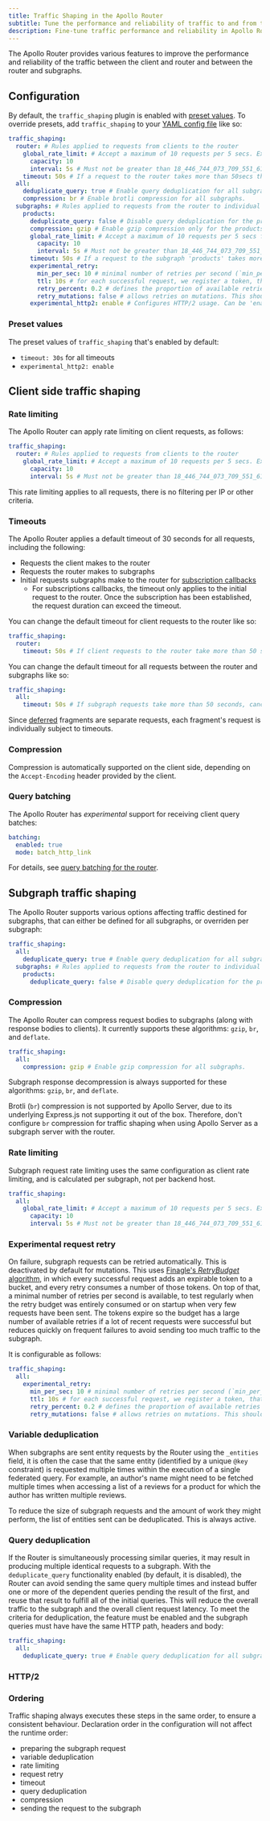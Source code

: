 ```yaml
---
title: Traffic Shaping in the Apollo Router
subtitle: Tune the performance and reliability of traffic to and from the router
description: Fine-tune traffic performance and reliability in Apollo Router with YAML configuration for client and subgraph traffic shaping. 
---
```


The Apollo Router provides various features to improve the performance and reliability of
the traffic between the client and router and between the router and subgraphs.

## Configuration

By default, the `traffic_shaping` plugin is enabled with [preset values](#preset-values). To override presets, add `traffic_shaping` to your [YAML config file](./overview/#yaml-config-file) like so:

```yaml title="router.yaml"
traffic_shaping:
  router: # Rules applied to requests from clients to the router
    global_rate_limit: # Accept a maximum of 10 requests per 5 secs. Excess requests must be rejected.
      capacity: 10
      interval: 5s # Must not be greater than 18_446_744_073_709_551_615 milliseconds and not less than 0 milliseconds
    timeout: 50s # If a request to the router takes more than 50secs then cancel the request (30 sec by default)
  all:
    deduplicate_query: true # Enable query deduplication for all subgraphs.
    compression: br # Enable brotli compression for all subgraphs.
  subgraphs: # Rules applied to requests from the router to individual subgraphs
    products:
      deduplicate_query: false # Disable query deduplication for the products subgraph.
      compression: gzip # Enable gzip compression only for the products subgraph.
      global_rate_limit: # Accept a maximum of 10 requests per 5 secs from the router. Excess requests must be rejected.
        capacity: 10
        interval: 5s # Must not be greater than 18_446_744_073_709_551_615 milliseconds and not less than 0 milliseconds
      timeout: 50s # If a request to the subgraph 'products' takes more than 50secs then cancel the request (30 sec by default)
      experimental_retry:
        min_per_sec: 10 # minimal number of retries per second (`min_per_sec`, default is 10 retries per second)
        ttl: 10s # for each successful request, we register a token, that expires according to this option (default: 10s)
        retry_percent: 0.2 # defines the proportion of available retries to the current number of tokens
        retry_mutations: false # allows retries on mutations. This should only be enabled if mutations are idempotent
      experimental_http2: enable # Configures HTTP/2 usage. Can be 'enable' (default), 'disable' or 'http2only'
```

### Preset values

The preset values of `traffic_shaping` that's enabled by default:

- `timeout: 30s` for all timeouts
- `experimental_http2: enable`

## Client side traffic shaping

### Rate limiting

The Apollo Router can apply rate limiting on client requests, as follows:

```yaml title="router.yaml"
traffic_shaping:
  router: # Rules applied to requests from clients to the router
    global_rate_limit: # Accept a maximum of 10 requests per 5 secs. Excess requests must be rejected.
      capacity: 10
      interval: 5s # Must not be greater than 18_446_744_073_709_551_615 milliseconds and not less than 0 milliseconds
```

This rate limiting applies to all requests, there is no filtering per IP or other criteria.

### Timeouts

The Apollo Router applies a default timeout of 30 seconds for all requests, including the following:

- Requests the client makes to the router
- Requests the router makes to subgraphs
- Initial requests subgraphs make to the router for [subscription callbacks](https://www.apollographql.com/docs/react/data/subscriptions/#http)
  - For subscriptions callbacks, the timeout only applies to the initial request to the router. Once the subscription has been established, the request duration can exceed the timeout.

You can change the default timeout for client requests to the router like so:

```yaml title="router.yaml"
traffic_shaping:
  router:
    timeout: 50s # If client requests to the router take more than 50 seconds, cancel the request (30 seconds by default)
```

You can change the default timeout for all requests between the router and subgraphs like so:

```yaml title="router.yaml"
traffic_shaping:
  all:
    timeout: 50s # If subgraph requests take more than 50 seconds, cancel the request (30 seconds by default)
```

<Note>

Since [deferred](../executing-operations/defer-support/#what-is-defer) fragments are separate requests, each fragment's request is individually subject to timeouts.

</Note>

### Compression

Compression is automatically supported on the client side, depending on the `Accept-Encoding` header provided by the client.

### Query batching

The Apollo Router has _experimental_ support for receiving client query batches:

```yaml title="router.yaml"
batching:
  enabled: true
  mode: batch_http_link
```

For details, see [query batching for the router](../executing-operations/query-batching).

## Subgraph traffic shaping

The Apollo Router supports various options affecting traffic destined for subgraphs, that can either be defined for all subgraphs, or overriden per subgraph:

```yaml title="router.yaml"
traffic_shaping:
  all:
    deduplicate_query: true # Enable query deduplication for all subgraphs.
  subgraphs: # Rules applied to requests from the router to individual subgraphs
    products:
      deduplicate_query: false # Disable query deduplication for the products subgraph.
```

### Compression

The Apollo Router can compress request bodies to subgraphs (along with response bodies to clients).
It currently supports these algorithms: `gzip`, `br`, and `deflate`.

```yaml title="router.yaml"
traffic_shaping:
  all:
    compression: gzip # Enable gzip compression for all subgraphs.
```

Subgraph response decompression is always supported for these algorithms: `gzip`, `br`, and `deflate`.

<Note>

Brotli (`br`) compression is not supported by Apollo Server, due to its underlying Express.js not supporting it out of the box. Therefore, don't configure `br` compression for traffic shaping when using Apollo Server as a subgraph server with the router. 

</Note>

### Rate limiting

Subgraph request rate limiting uses the same configuration as client rate limiting, and is calculated per subgraph, not per backend host.

```yaml title="router.yaml"
traffic_shaping:
  all:
    global_rate_limit: # Accept a maximum of 10 requests per 5 secs. Excess requests must be rejected.
      capacity: 10
      interval: 5s # Must not be greater than 18_446_744_073_709_551_615 milliseconds and not less than 0 milliseconds
```

### Experimental request retry

On failure, subgraph requests can be retried automatically. This is deactivated by default for mutations. This uses [Finagle's *RetryBudget* algorithm](https://finagle.github.io/blog/2016/02/08/retry-budgets/), in which every successful request adds an expirable token to a bucket, and every retry consumes a number of those tokens. On top of that, a minimal number of retries per second is available, to test regularly when the retry budget was entirely consumed or on startup when very few requests have been sent. The tokens expire so the budget has a large number of available retries if a lot of recent requests were successful but reduces quickly on frequent failures to avoid sending too much traffic to the subgraph.

It is configurable as follows:

```yaml title="router.yaml"
traffic_shaping:
  all:
    experimental_retry:
      min_per_sec: 10 # minimal number of retries per second (`min_per_sec`, default is 10 retries per second)
      ttl: 10s # for each successful request, we register a token, that expires according to this option (default: 10s)
      retry_percent: 0.2 # defines the proportion of available retries to the current number of tokens
      retry_mutations: false # allows retries on mutations. This should only be enabled if mutations are idempotent
```

### Variable deduplication

When subgraphs are sent entity requests by the Router using the `_entities` field, it is often the case that the same entity (identified by a unique `@key` constraint) is requested multiple times within the execution of a single federated query.  For example, an author's name might need to be fetched multiple times when accessing a list of a reviews for a product for which the author has written multiple reviews.

To reduce the size of subgraph requests and the amount of work they might perform, the list of entities sent can be deduplicated. This is always active.

### Query deduplication

If the Router is simultaneously processing similar queries, it may result in producing multiple identical requests to a subgraph.  With the `deduplicate_query` functionality enabled (by default, it is disabled), the Router can avoid sending the same query multiple times and instead buffer one or more of the dependent queries pending the result of the first, and reuse that result to fulfill all of the initial queries.  This will reduce the overall traffic to the subgraph and the overall client request latency.  To meet the criteria for deduplication, the feature must be enabled and the subgraph queries must have have the same HTTP path, headers and body:

```yaml title="router.yaml"
traffic_shaping:
  all:
    deduplicate_query: true # Enable query deduplication for all subgraphs.
```

### HTTP/2

<HttpConnection type="subgraph" />

### Ordering

Traffic shaping always executes these steps in the same order, to ensure a consistent behaviour. Declaration order in the configuration will not affect the runtime order:

- preparing the subgraph request
- variable deduplication
- rate limiting
- request retry
- timeout
- query deduplication
- compression
- sending the request to the subgraph
